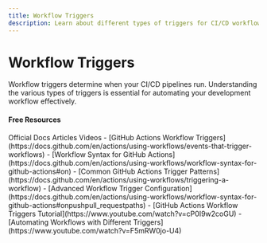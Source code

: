 ```yaml
---
title: Workflow Triggers
description: Learn about different types of triggers for CI/CD workflows
---
```


# Workflow Triggers

Workflow triggers determine when your CI/CD pipelines run. Understanding the various types of triggers is essential for automating your development workflow effectively.

#### Free Resources

<Tabs defaultValue="article">
<TabsList>
<TabsTrigger value="official">Official Docs</TabsTrigger>
<TabsTrigger value="article">Articles</TabsTrigger>
<TabsTrigger value="video">Videos</TabsTrigger>
</TabsList>

<TabsContent value="official">
- [GitHub Actions Workflow Triggers](https://docs.github.com/en/actions/using-workflows/events-that-trigger-workflows)
- [Workflow Syntax for GitHub Actions](https://docs.github.com/en/actions/using-workflows/workflow-syntax-for-github-actions#on)
</TabsContent>
<TabsContent value="article">
- [Common GitHub Actions Trigger Patterns](https://docs.github.com/en/actions/using-workflows/triggering-a-workflow)
- [Advanced Workflow Trigger Configuration](https://docs.github.com/en/actions/using-workflows/workflow-syntax-for-github-actions#onpushpull_requestpaths)
</TabsContent>
<TabsContent value="video">
- [GitHub Actions Workflow Triggers Tutorial](https://www.youtube.com/watch?v=cP0I9w2coGU)
- [Automating Workflows with Different Triggers](https://www.youtube.com/watch?v=F5mRW0jo-U4)
</TabsContent>
</Tabs>

